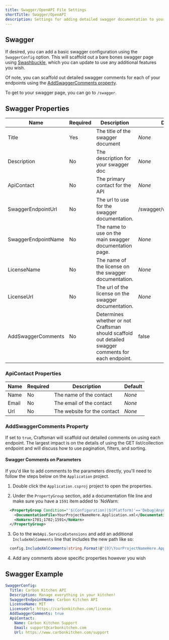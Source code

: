 ```yaml
---
title: Swagger/OpenAPI File Settings
shortTitle: Swagger/OpenAPI
description: Settings for adding detailed swagger documentation to your Web API.
---
```


## Swagger

If desired, you can add a basic swagger configuration using the `SwaggerConfig` option. This will scaffold out a bare bones swagger page using [Swashbuckle](https://github.com/domaindrivendev/Swashbuckle.AspNetCore#getting-started), which you can update to use any additional features you wish.

Of note, you can scaffold out detailed swagger comments for each of your endpoints using the [AddSwaggerComments property](#AddSwaggerComments-property).

To get to your swagger page, you can go to `/swagger`.

## Swagger Properties

| Name                | Required | Description                                                                                          | Default                  |
| ------------------- | -------- | ---------------------------------------------------------------------------------------------------- | ------------------------ |
| Title               | Yes      | The title of the swagger document                                                                    | _None_                   |
| Description         | No       | The description for your swagger doc                                                                 | _None_                   |
| ApiContact          | No       | The primary contact for the API                                                                      | _None_                   |
| SwaggerEndpointUrl  | No       | The url to use for the swagger documentation.                                                        | /swagger/v1/swagger.json |
| SwaggerEndpointName | No       | The name to use on the main swagger documentation page.                                              | _None_                   |
| LicenseName         | No       | The name of the license on the swagger documentation.                                                | _None_                   |
| LicenseUrl          | No       | The url of the license on the swagger documentation.                                                 | _None_                   |
| AddSwaggerComments  | No       | Determines whether or not Craftsman should scaffold out detailed swagger comments for each endpoint. | false                    |

### ApiContact Properties

| Name  | Required | Description                 | Default |
| ----- | -------- | --------------------------- | ------- |
| Name  | No       | The name of the contact     | _None_  |
| Email | No       | The email of the contact    | _None_  |
| Url   | No       | The website for the contact | _None_  |

### AddSwaggerComments Property

If set to `true`, Craftsman will scaffold out detailed comments on using each endpoint. The largest impact is on the details of using the GET list/collection endpoint and will discuss how to use pagination, filters, and sorting.

#### Swagger Comments on Parameters

If you'd like to add comments to the parameters directly, you'll need to follow the steps below on the `Application` project.

1. Double click the `Application.csproj` project to open the properties.

2. Under the `PropertyGroup` section, add a documentation file line and make sure you have a `1591` item added to `NoWarn:

```XML
  <PropertyGroup Condition="'$(Configuration)|$(Platform)'=='Debug|AnyCPU'">
    <DocumentationFile>YourProjectNameHere.Application.xml</DocumentationFile>
    <NoWarn>1701;1702;1591</NoWarn>
  </PropertyGroup>
```

3. Go to the `WebApi.ServiceExtensions` and add an additional `IncludeXmlComments` line that includes the new path like so:

```csharp
  config.IncludeXmlComments(string.Format(@"{0}\YourProjectNameHere.Application.xml", AppDomain.CurrentDomain.BaseDirectory));
```

4. Add any comments above specific properties however you wish

## Swagger Example

```yaml
SwaggerConfig:
  Title: Carbon Kitchen API
  Description: Manage everything in your kitchen!
  SwaggerEndpointName: Carbon Kitchen API
  LicenseName: MIT
  LicenseUrl: https://carbonkitchen.com/license
  AddSwaggerComments: true
  ApiContact:
    Name: Carbon Kitchen Support
    Email: support@carbonkitchen.com
    Url: https://www.carbonkitchen.com/support
```
